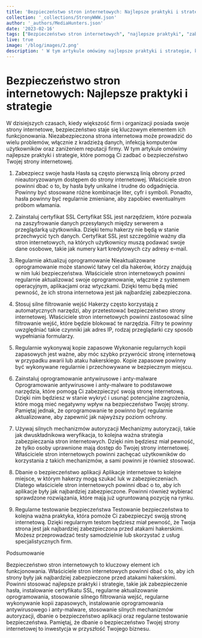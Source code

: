 ```yaml
---
title: 'Bezpieczeństwo stron internetowych: Najlepsze praktyki i strategie'
collection: '_collections/StronyWWW.json'
author: '_authors/MediaHunters.json'
date: '2023-02-16'
tags: ["Bezpieczeństwo stron internetowych", "najlepsze praktyki", "zabezpieczenia hakerskie", "zabezpieczenie hasła", "certyfikat SSL", "aktualizacja oprogramowania", "testowanie bezpieczeństwa"]
live: true
image: '/blog/images/2.png'
description: ' W tym artykule omówimy najlepsze praktyki i strategie, które pomogą Ci zadbać o bezpieczeństwo Twojej strony internetowej'
---
```


# Bezpieczeństwo stron internetowych: Najlepsze praktyki i strategie

W dzisiejszych czasach, kiedy większość firm i organizacji posiada swoje strony internetowe, bezpieczeństwo staje się kluczowym elementem ich funkcjonowania. Niezabezpieczona strona internetowa może prowadzić do wielu problemów, włącznie z kradzieżą danych, infekcją komputerów użytkowników oraz zaniżeniem reputacji firmy. W tym artykule omówimy najlepsze praktyki i strategie, które pomogą Ci zadbać o bezpieczeństwo Twojej strony internetowej.

1. Zabezpiecz swoje hasła
Hasła są często pierwszą linią obrony przed nieautoryzowanym dostępem do strony internetowej. Właściciele stron powinni dbać o to, by hasła były unikalne i trudne do odgadnięcia. Powinny być stosowane różne kombinacje liter, cyfr i symboli. Ponadto, hasła powinny być regularnie zmieniane, aby zapobiec ewentualnym próbom włamania.

2. Zainstaluj certyfikat SSL
Certyfikat SSL jest narzędziem, które pozwala na zaszyfrowanie danych przesyłanych między serwerem a przeglądarką użytkownika. Dzięki temu hakerzy nie będą w stanie przechwycić tych danych. Certyfikat SSL jest szczególnie ważny dla stron internetowych, na których użytkownicy muszą podawać swoje dane osobowe, takie jak numery kart kredytowych czy adresy e-mail.

3. Regularnie aktualizuj oprogramowanie
Nieaktualizowane oprogramowanie może stanowić łatwy cel dla hakerów, którzy znajdują w nim luki bezpieczeństwa. Właściciele stron internetowych powinni regularnie aktualizować swoje oprogramowanie, włącznie z systemem operacyjnym, aplikacjami oraz wtyczkami. Dzięki temu będą mieć pewność, że ich strona internetowa jest jak najbardziej zabezpieczona.

4. Stosuj silne filtrowanie wejść
Hakerzy często korzystają z automatycznych narzędzi, aby przetestować bezpieczeństwo strony internetowej. Właściciele stron internetowych powinni zastosować silne filtrowanie wejść, które będzie blokować te narzędzia. Filtry te powinny uwzględniać takie czynniki jak adres IP, rodzaj przeglądarki czy sposób wypełniania formularzy.

5. Regularnie wykonywaj kopie zapasowe
Wykonanie regularnych kopii zapasowych jest ważne, aby móc szybko przywrócić stronę internetową w przypadku awarii lub ataku hakerskiego. Kopie zapasowe powinny być wykonywane regularnie i przechowywane w bezpiecznym miejscu.

6. Zainstaluj oprogramowanie antywirusowe i anty-malware
Oprogramowanie antywirusowe i anty-malware to podstawowe narzędzia, które pomogą Ci zabezpieczyć swoją stronę internetową. Dzięki nim będziesz w stanie wykryć i usunąć potencjalne zagrożenia, które mogą mieć negatywny wpływ na bezpieczeństwo Twojej strony. Pamiętaj jednak, że oprogramowanie te powinno być regularnie aktualizowane, aby zapewnić jak najwyższy poziom ochrony.

7. Używaj silnych mechanizmów autoryzacji
Mechanizmy autoryzacji, takie jak dwuskładnikowa weryfikacja, to kolejna ważna strategia zabezpieczania stron internetowych. Dzięki nim będziesz miał pewność, że tylko osoby uprawnione mają dostęp do Twojej strony internetowej. Właściciele stron internetowych powinni zachęcać użytkowników do korzystania z takich mechanizmów, a sami powinni je również stosować.

8. Dbanie o bezpieczeństwo aplikacji
Aplikacje internetowe to kolejne miejsce, w którym hakerzy mogą szukać luk w zabezpieczeniach. Dlatego właściciele stron internetowych powinni dbać o to, aby ich aplikacje były jak najbardziej zabezpieczone. Powinni również wybierać sprawdzone rozwiązania, które mają już ugruntowaną pozycję na rynku.

9. Regularne testowanie bezpieczeństwa
Testowanie bezpieczeństwa to kolejna ważna praktyka, która pomoże Ci zabezpieczyć swoją stronę internetową. Dzięki regularnym testom będziesz miał pewność, że Twoja strona jest jak najbardziej zabezpieczona przed atakami hakerskimi. Możesz przeprowadzać testy samodzielnie lub skorzystać z usług specjalistycznych firm.

Podsumowanie

Bezpieczeństwo stron internetowych to kluczowy element ich funkcjonowania. Właściciele stron internetowych powinni dbać o to, aby ich strony były jak najbardziej zabezpieczone przed atakami hakerskimi. Powinni stosować najlepsze praktyki i strategie, takie jak zabezpieczenie hasła, instalowanie certyfikatu SSL, regularne aktualizowanie oprogramowania, stosowanie silnego filtrowania wejść, regularne wykonywanie kopii zapasowych, instalowanie oprogramowania antywirusowego i anty-malware, stosowanie silnych mechanizmów autoryzacji, dbanie o bezpieczeństwo aplikacji oraz regularne testowanie bezpieczeństwa. Pamiętaj, że dbanie o bezpieczeństwo Twojej strony internetowej to inwestycja w przyszłość Twojego biznesu.